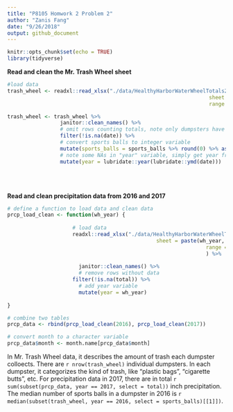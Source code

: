 ```yaml
---
title: "P8105 Homwork 2 Problem 2"
author: "Zanis Fang"
date: "9/26/2018"
output: github_document
---
```


```r
knitr::opts_chunk$set(echo = TRUE)
library(tidyverse)
```

**Read and clean the Mr. Trash Wheel sheet**

```r
#load data
trash_wheel <- readxl::read_xlsx("./data/HealthyHarborWaterWheelTotals2017-9-26.xlsx",
																 sheet = 1,
																 range = readxl::cell_cols("A:N"))

trash_wheel <- trash_wheel %>% 
	             janitor::clean_names() %>% 
	             # omit rows counting totals, note only dumpsters have date information
	             filter(!is.na(date)) %>% 
	             # convert sports balls to integer variable
	             mutate(sports_balls = sports_balls %>% round(0) %>% as.integer()) %>% 
	             # note some NAs in "year" variable, simply get year from "date" variable
	             mutate(year = lubridate::year(lubridate::ymd(date)))

```
</br>
</br>

**Read and clean precipitation data from 2016 and 2017**

```r

# define a function to load data and clean data
prcp_load_clean <- function(wh_year) {
	                 
	                 # load data
	                 readxl::read_xlsx("./data/HealthyHarborWaterWheelTotals2017-9-26.xlsx",
		                      					sheet = paste(wh_year, "Precipitation"),
												      			range = "A2:B14"
														      	) %>%
		               
		               janitor::clean_names() %>%
		               # remove rows without data
	          	     filter(!is.na(total)) %>% 
		               # add year variable
		               mutate(year = wh_year)
	       
}

# combine two tables
prcp_data <- rbind(prcp_load_clean(2016), prcp_load_clean(2017))

# convert month to a character variable
prcp_data$month <- month.name[prcp_data$month]

```

In Mr. Trash Wheel data, it describes the amount of trash each dumpster colloects. There are `r nrow(trash_wheel)` individual dumpsters. In each dumpster, it categorizes the kind of trash, like "plastic bags", "cigarette butts", etc. For precipitation data in 2017, there are in total `r sum(subset(prcp_data, year == 2017, select = total))` inch precipitation. The median number of sports balls in a dumpster in 2016 is `r median(subset(trash_wheel, year == 2016, select = sports_balls)[[1]])`.